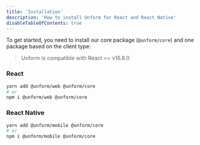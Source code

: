```yaml
---
title: 'Installation'
description: 'How to install Unform for React and React Native'
disableTableOfContents: true
---
```


To get started, you need to install our core package (`@unform/core`) and one
package based on the client type:

> Unform is compatible with React >= v16.8.0

### React

```bash
yarn add @unform/web @unform/core
# or
npm i @unform/web @unform/core
```

### React Native

```bash
yarn add @unform/mobile @unform/core
# or
npm i @unform/mobile @unform/core
```
